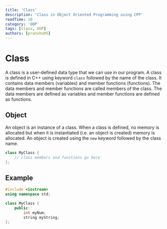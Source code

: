 ```yaml
---
title: 'Class'
description: 'Class in Object Oriented Programming using CPP'
readTime: 10
category: 'OOP'
tags: [class, OOP]
authors: [pranshu05]
---
```


# Class

A class is a user-defined data type that we can use in our program. A class is defined in C++ using keyword `class` followed by the name of the class. It contains data members (variables) and member functions (functions). The data members and member functions are called members of the class. The data members are defined as variables and member functions are defined as functions.

## Object

An object is an instance of a class. When a class is defined, no memory is allocated but when it is instantiated (i.e. an object is created) memory is allocated. An object is created using the `new` keyword followed by the class name.

```cpp
class MyClass {
    // class members and functions go here
};
```

## Example

```cpp
#include <iostream>
using namespace std;

class MyClass {
    public:
        int myNum;
        string myString;
};
```
